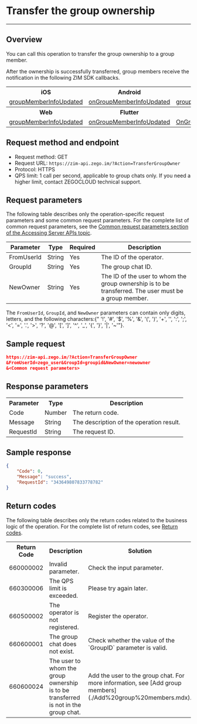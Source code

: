 # Transfer the group ownership

- - -



## Overview

You can call this operation to transfer the group ownership to a group member.

After the ownership is successfully transferred, group members receive the notification in the following ZIM SDK callbacks.

<table>

<tbody><tr>
<th>iOS</th>
<th>Android</th>
<th>macOS</th>
<th>Windows</th>
</tr>
<tr>
<td><a href="https://docs.zegocloud.com/article/api?doc=zim_API~objective-c_ios~protocol~ZIMEventHandler#zim-group-member-info-updated-operated-info-group-id" target="_blank" rel="noreferrer noopenner">groupMemberInfoUpdated</a></td>
<td><a href="https://docs.zegocloud.com/article/api?doc=zim_API~java_android~class~ZIMEventHandler#on-group-member-info-updated" target="_blank" rel="noreferrer noopenner">onGroupMemberInfoUpdated</a></td>
<td><a href="https://docs.zegocloud.com/article/api?doc=zim_API~objective-c_macos~protocol~ZIMEventHandler#zim-group-member-info-updated-operated-info-group-id" target="_blank" rel="noreferrer noopenner">groupMemberInfoUpdated</a></td>
<td><a href="https://docs.zegocloud.com/article/api?doc=zim_API~cpp_windows~class~ZIMEventHandler#on-group-member-info-updated" target="_blank" rel="noreferrer noopenner">onGroupMemberInfoUpdated</a></td>
</tr>
<tr>

<th>Web</th>
<th>Flutter</th>
<th>Unity3D</th>
<th>React Native</th>
<th></th>
<th></th>
</tr>
<tr>
<td><a href="https://docs.zegocloud.com/article/api?doc=zim_API~javascript_web~interface~ZIMEventHandler#group-member-info-updated" target="_blank" rel="noreferrer noopenner">groupMemberInfoUpdated</a></td>
<td><a href="https://pub.dev/documentation/zego_zim/latest/zego_zim/ZIMEventHandler/onGroupMemberInfoUpdated.html" target="_blank" rel="noreferrer noopenner">onGroupMemberInfoUpdated</a></td>
<td><a href="https://docs.zegocloud.com/article/api?doc=zim_API~cs_unity3d~class~ZIMEventHandler#on-group-member-info-updated" target="_blank" rel="noreferrer noopenner">OnGroupMemberInfoUpdated</a></td>
<td><a href="https://docs.zegocloud.com/article/api?doc=zim_API~javascript_react-native~interface~ZIMEventHandler#group-member-info-updated" target="_blank" rel="noreferrer noopenner">groupMemberInfoUpdated</a></td>
<td></td>
<td></td>
</tr>
</tbody></table>

## Request method and endpoint

- Request method: GET
- Request URL: `https://zim-api.zego.im/?Action=TransferGroupOwner`
- Protocol: HTTPS
- QPS limit: 1 call per second, applicable to group chats only. If you need a higher limit, contact ZEGOCLOUD technical support.

## Request parameters

The following table describes only the operation-specific request parameters and some common request parameters. For the complete list of common request parameters, see the [Common request parameters section of the Accessing Server APIs topic](../Accessing%20Server%20APIs.mdx#common-parameters).

| Parameter| Type| Required| Description|
|----------|----------|----------|----------|
| FromUserId| String| Yes| The ID of the operator.|
| GroupId| String| Yes| The group chat ID.|
| NewOwner| String| Yes| The ID of the user to whom the group ownership is to be transferred. The user must be a group member.|

<Note title="Note">

The `FromUserId`, `GroupId`, and `NewOwner` parameters can contain only digits, letters, and the following characters:{" '!', '#', '$', '%', '\&', '(', ')', '+', '', ':', ';', '\<', '=', '.', '>', '?', '@', '\[', ']', '\^', '\_', '{', '}', '\|', '~'"}.

</Note>

## Sample request

```json
https://zim-api.zego.im/?Action=TransferGroupOwner
&FromUserId=zego_user&GroupId=groupid&NewOwner=newowner
&<Common request parameters>
```

## Response parameters

<table>

<tbody><tr>
<th>Parameter</th>
<th>Type</th>
<th>Description</th>
</tr>
<tr>
<td>Code</td>
<td>Number</td>
<td>The return code.</td>
</tr>
<tr>
<td>Message</td>
<td>String</td>
<td>The description of the operation result.</td>
</tr>
<tr>
<td>RequestId</td>
<td>String</td>
<td>The request ID.</td>
</tr>
</tbody></table>

## Sample response

```json
{
    "Code": 0,
    "Message": "success",
    "RequestId": "343649807833778782"
}
```

## Return codes

The following table describes only the return codes related to the business logic of the operation. For the complete list of return codes, see [Return codes](../Return%20codes.mdx).

<table>
<tbody>
<tr>
<th>Return Code</th>
<th>Description</th>
<th>Solution</th>
</tr>
<tr>
<td>660000002</td>
<td>Invalid parameter.</td>
<td>Check the input parameter.</td>
</tr>
<tr>
<td>660300006</td>
<td>The QPS limit is exceeded.</td>
<td>Please try again later. </td>
</tr>
<tr>
<td>660500002</td>
<td>The operator is not registered.</td>
<td>Register the operator.</td>
</tr>
<tr>
<td>660600001</td>
<td>The group chat does not exist.</td>
<td>Check whether the value of the `GroupID` parameter is valid.</td>
</tr>
<tr>
<td>660600024</td>
<td>The user to whom the group ownership is to be transferred is not in the group chat.</td>
<td>Add the user to the group chat. For more information, see [Add group members](./Add%20group%20members.mdx).</td>
</tr>
</tbody>
</table>

